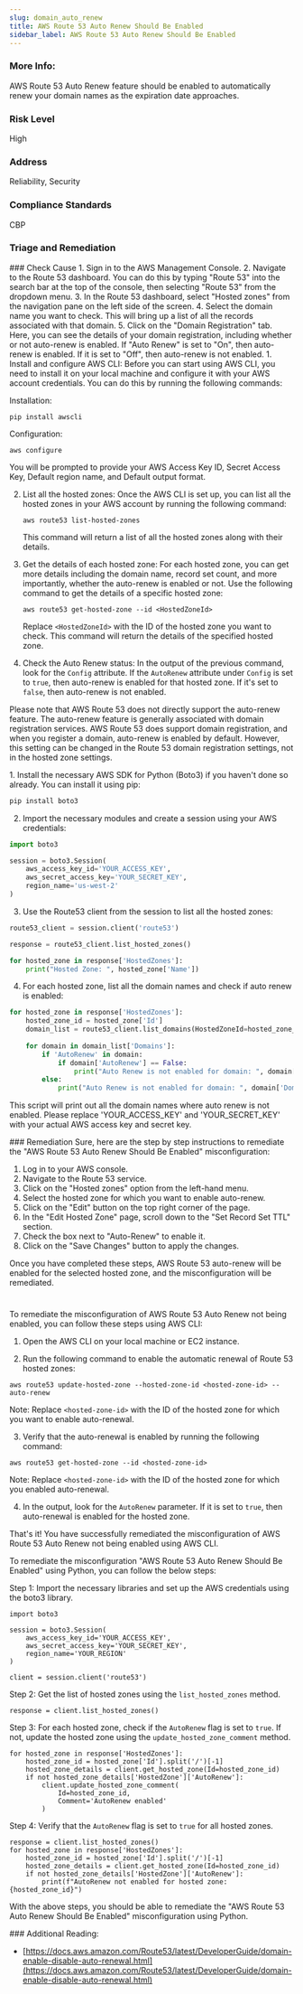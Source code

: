 ```yaml
---
slug: domain_auto_renew
title: AWS Route 53 Auto Renew Should Be Enabled
sidebar_label: AWS Route 53 Auto Renew Should Be Enabled
---
```


### More Info:

AWS Route 53 Auto Renew feature should be enabled to automatically renew your domain names as the expiration date approaches.

### Risk Level

High

### Address

Reliability, Security

### Compliance Standards

CBP


### Triage and Remediation
<Tabs>

<Tab title='Cause'>
### Check Cause
<AccordionGroup>
<Accordion title='Using Console' defaultOpen='true'>
1. Sign in to the AWS Management Console.
2. Navigate to the Route 53 dashboard. You can do this by typing "Route 53" into the search bar at the top of the console, then selecting "Route 53" from the dropdown menu.
3. In the Route 53 dashboard, select "Hosted zones" from the navigation pane on the left side of the screen.
4. Select the domain name you want to check. This will bring up a list of all the records associated with that domain.
5. Click on the "Domain Registration" tab. Here, you can see the details of your domain registration, including whether or not auto-renew is enabled. If "Auto Renew" is set to "On", then auto-renew is enabled. If it is set to "Off", then auto-renew is not enabled.
</Accordion>

<Accordion title='Using CLI'>
1. Install and configure AWS CLI: Before you can start using AWS CLI, you need to install it on your local machine and configure it with your AWS account credentials. You can do this by running the following commands:

   Installation:
   ```
   pip install awscli
   ```
   Configuration:
   ```
   aws configure
   ```
   You will be prompted to provide your AWS Access Key ID, Secret Access Key, Default region name, and Default output format.

2. List all the hosted zones: Once the AWS CLI is set up, you can list all the hosted zones in your AWS account by running the following command:
   ```
   aws route53 list-hosted-zones
   ```
   This command will return a list of all the hosted zones along with their details.

3. Get the details of each hosted zone: For each hosted zone, you can get more details including the domain name, record set count, and more importantly, whether the auto-renew is enabled or not. Use the following command to get the details of a specific hosted zone:
   ```
   aws route53 get-hosted-zone --id <HostedZoneId>
   ```
   Replace `<HostedZoneId>` with the ID of the hosted zone you want to check. This command will return the details of the specified hosted zone.

4. Check the Auto Renew status: In the output of the previous command, look for the `Config` attribute. If the `AutoRenew` attribute under `Config` is set to `true`, then auto-renew is enabled for that hosted zone. If it's set to `false`, then auto-renew is not enabled.

Please note that AWS Route 53 does not directly support the auto-renew feature. The auto-renew feature is generally associated with domain registration services. AWS Route 53 does support domain registration, and when you register a domain, auto-renew is enabled by default. However, this setting can be changed in the Route 53 domain registration settings, not in the hosted zone settings.
</Accordion>

<Accordion title='Using Python'>
1. Install the necessary AWS SDK for Python (Boto3) if you haven't done so already. You can install it using pip:

```python
pip install boto3
```

2. Import the necessary modules and create a session using your AWS credentials:

```python
import boto3

session = boto3.Session(
    aws_access_key_id='YOUR_ACCESS_KEY',
    aws_secret_access_key='YOUR_SECRET_KEY',
    region_name='us-west-2'
)
```

3. Use the Route53 client from the session to list all the hosted zones:

```python
route53_client = session.client('route53')

response = route53_client.list_hosted_zones()

for hosted_zone in response['HostedZones']:
    print("Hosted Zone: ", hosted_zone['Name'])
```

4. For each hosted zone, list all the domain names and check if auto renew is enabled:

```python
for hosted_zone in response['HostedZones']:
    hosted_zone_id = hosted_zone['Id']
    domain_list = route53_client.list_domains(HostedZoneId=hosted_zone_id)
    
    for domain in domain_list['Domains']:
        if 'AutoRenew' in domain:
            if domain['AutoRenew'] == False:
                print("Auto Renew is not enabled for domain: ", domain['DomainName'])
        else:
            print("Auto Renew is not enabled for domain: ", domain['DomainName'])
```

This script will print out all the domain names where auto renew is not enabled. Please replace 'YOUR_ACCESS_KEY' and 'YOUR_SECRET_KEY' with your actual AWS access key and secret key.
</Accordion>

</AccordionGroup>
</Tab>

<Tab title='Remediation'>
### Remediation

<AccordionGroup>
<Accordion title='Using Console' defaultOpen='true'>
Sure, here are the step by step instructions to remediate the "AWS Route 53 Auto Renew Should Be Enabled" misconfiguration:

1. Log in to your AWS console.
2. Navigate to the Route 53 service.
3. Click on the "Hosted zones" option from the left-hand menu.
4. Select the hosted zone for which you want to enable auto-renew.
5. Click on the "Edit" button on the top right corner of the page.
6. In the "Edit Hosted Zone" page, scroll down to the "Set Record Set TTL" section.
7. Check the box next to "Auto-Renew" to enable it.
8. Click on the "Save Changes" button to apply the changes.

Once you have completed these steps, AWS Route 53 auto-renew will be enabled for the selected hosted zone, and the misconfiguration will be remediated.

#
</Accordion>

<Accordion title='Using CLI'>
To remediate the misconfiguration of AWS Route 53 Auto Renew not being enabled, you can follow these steps using AWS CLI:

1. Open the AWS CLI on your local machine or EC2 instance.

2. Run the following command to enable the automatic renewal of Route 53 hosted zones:

```
aws route53 update-hosted-zone --hosted-zone-id <hosted-zone-id> --auto-renew
```

Note: Replace `<hosted-zone-id>` with the ID of the hosted zone for which you want to enable auto-renewal.

3. Verify that the auto-renewal is enabled by running the following command:

```
aws route53 get-hosted-zone --id <hosted-zone-id>
```

Note: Replace `<hosted-zone-id>` with the ID of the hosted zone for which you enabled auto-renewal.

4. In the output, look for the `AutoRenew` parameter. If it is set to `true`, then auto-renewal is enabled for the hosted zone.

That's it! You have successfully remediated the misconfiguration of AWS Route 53 Auto Renew not being enabled using AWS CLI.
</Accordion>

<Accordion title='Using Python'>
To remediate the misconfiguration "AWS Route 53 Auto Renew Should Be Enabled" using Python, you can follow the below steps:

Step 1: Import the necessary libraries and set up the AWS credentials using the boto3 library.

```
import boto3

session = boto3.Session(
    aws_access_key_id='YOUR_ACCESS_KEY',
    aws_secret_access_key='YOUR_SECRET_KEY',
    region_name='YOUR_REGION'
)

client = session.client('route53')
```

Step 2: Get the list of hosted zones using the `list_hosted_zones` method.

```
response = client.list_hosted_zones()
```

Step 3: For each hosted zone, check if the `AutoRenew` flag is set to `true`. If not, update the hosted zone using the `update_hosted_zone_comment` method.

```
for hosted_zone in response['HostedZones']:
    hosted_zone_id = hosted_zone['Id'].split('/')[-1]
    hosted_zone_details = client.get_hosted_zone(Id=hosted_zone_id)
    if not hosted_zone_details['HostedZone']['AutoRenew']:
        client.update_hosted_zone_comment(
            Id=hosted_zone_id,
            Comment='AutoRenew enabled'
        )
```

Step 4: Verify that the `AutoRenew` flag is set to `true` for all hosted zones.

```
response = client.list_hosted_zones()
for hosted_zone in response['HostedZones']:
    hosted_zone_id = hosted_zone['Id'].split('/')[-1]
    hosted_zone_details = client.get_hosted_zone(Id=hosted_zone_id)
    if not hosted_zone_details['HostedZone']['AutoRenew']:
        print(f"AutoRenew not enabled for hosted zone: {hosted_zone_id}")
```

With the above steps, you should be able to remediate the "AWS Route 53 Auto Renew Should Be Enabled" misconfiguration using Python.
</Accordion>

</AccordionGroup>
</Tab>
</Tabs>
### Additional Reading:

- [https://docs.aws.amazon.com/Route53/latest/DeveloperGuide/domain-enable-disable-auto-renewal.html](https://docs.aws.amazon.com/Route53/latest/DeveloperGuide/domain-enable-disable-auto-renewal.html) 

